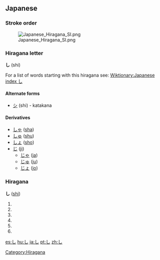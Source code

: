 == Japanese ==
===Stroke order===
[[Image:Japanese Hiragana SI.png]]


===Hiragana letter===
'''し''' (shi)

For a list of words starting with this hiragana see: [[Wiktionary:Japanese index し]]
==== Alternate forms====
*[[シ]] (shi) - katakana
==== Derivatives ====
* [[しゃ]] ([[sha]])
* [[しゅ]] ([[shu]])
* [[しょ]] ([[sho]])
* [[じ]] ([[ji]])
** [[じゃ]] ([[ja]])
** [[じゅ]] ([[ju]])
** [[じょ]] ([[jo]])


=== Hiragana === 
[[Category:Hiragana]]
'''し''' ([[shi]])

# {{japdef|士|[[gentleman]], [[samurai]]}}
# {{japdef|四|[[four]]}}
# {{japdef|詩|[[poem]], [[verse]]}}
# {{japdef|死|[[death]], [[doom]]}}
# {{japdef|師|[[reverend]], [[venerable]]}}
# {{japdef|仕|[[civil service]]}}
[[es:し]]
[[hu:し]]
[[ja:し]]
[[pt:し]]
[[zh:し]]
